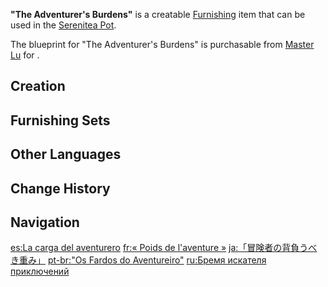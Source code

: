 {{Furnishing Infobox
|id             = 373114
|image          = Item "The Adventurer's Burdens".png
|category       = Landscape
|subcategory    = Item
|quality        = 3
|adeptal_energy = 60
|load           = 35
|reduced_load   = 24
|description    = Luggage containing a few emergency books. When adventuring out in the wild, book knowledge may prove even more important than [[Mora]].<br />It's a shame that an author like [[Alice|Alice the Adventurer]] hasn't taken her wealth of expertise, summarized the essentials, and made it available in the form of a few slim pamphlets, because the only alternative is for other poor adventurers to carry around the burden of a thick stack of hefty hardbacks.
|mention        = Alice
|blueprint      = [[Master Lu]]
}}
'''"The Adventurer's Burdens"''' is a creatable [[Furnishing]] item that can be used in the [[Serenitea Pot]].

The blueprint for "The Adventurer's Burdens" is purchasable from [[Master Lu]] for {{Item|Mora|24|x=50,000}}.

==Creation==
{{Recipe
|type = Creation
|time = 14h
|Pine Wood = 4
|Fabric = 4
|sort = Fabric;Pine Wood
}}

==Furnishing Sets==
{{Craft Usage}}

==Other Languages==
{{Other Languages
|en      = "The Adventurer's Burdens"
|zhs     = 「冒险家难逃之重」
|zhs_rm  = "Màoxiǎn-jiā Nántáo zhī Zhòng"
|zht     = 「冒險家難逃之重」
|zht_rm  = "Màoxiǎn-jiā Nántáo zhī Zhòng"
|zh_tl   = 
|ja      = 「冒険者の背負うべき重み」
|ja_rm   = "Boukensha no Seou-beki Omomi"
|ja_tl   = "Weight Which Adventurer Should Be Burdened With"
|ko      = 「모험가의 숙명」
|ko_rm   = "Moheomga-ui Sukmyeong"
|ko_tl   = "Adventurer's Fate"
|es      = La carga del aventurero
|es_tl   = The Burden of the Adventurer
|fr      = «&nbsp;Poids de l'aventure&nbsp;»
|fr_tl   = "Weights of the Adventure"
|ru      = Бремя искателя приключений
|ru_tl   = Adventurer's Burden
|th      = "ภารกิจที่หลีกเลี่ยงไม่ได้ของนักผจญภัย"
|th_rm   = "Phankit Thi Lik Liang Mai Dai khong Nak Photya Phai"
|th_tl   = 
|vi      = Tai Họa Khó Tránh Của Nhà Mạo Hiểm
|vi_tl   = 
|de      = „Unausweichliche Bürde eines Abenteurers“
|de_tl   = "Adventurer's Inescapable Hurdle"
|id      = "Beban Sang Petualang"
|id_tl   = "The Adventurer's Burdens"
|pt      = "Os Fardos do Aventureiro"
|pt_tl   = 
|tr      = Maceracının Yükü
|tr_tl   = 
|it      = Il Fardello dell'avventuriere
|it_tl   = The Adventurer's Burden
}}

==Change History==
{{Change History|1.5}}

==Navigation==
{{Furnishing Navbox|exterior}}

[[es:La carga del aventurero]]
[[fr:« Poids de l'aventure »]]
[[ja:「冒険者の背負うべき重み」]]
[[pt-br:"Os Fardos do Aventureiro"]]
[[ru:Бремя искателя приключений]]